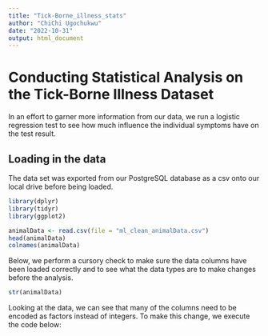 ```yaml
---
title: "Tick-Borne_illness_stats"
author: "ChiChi Ugochukwu"
date: "2022-10-31"
output: html_document
---
```

# Conducting Statistical Analysis on the Tick-Borne Illness Dataset
In an effort to garner more information from our data, we run a logistic regression test to see how much influence the individual symptoms have on the test result.

## Loading in the data
The data set was exported from our PostgreSQL database as a csv onto our local drive before being loaded.
```r
library(dplyr)
library(tidyr)
library(ggplot2)

animalData <- read.csv(file = "ml_clean_animalData.csv")
head(animalData)
colnames(animalData)
```

Below, we perform a cursory check to make sure the data columns have been loaded correctly and to see what the data types are to make changes before the analysis.

```r
str(animalData)
```

Looking at the data, we can see that many of the columns need to be encoded as factors instead of integers. To make this change, we execute the code below:

```r

```
